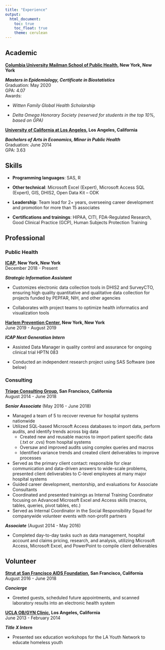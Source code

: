 ```yaml
---
title: "Experience"
output: 
  html_document:
    toc: true
    toc_float: true
    theme: cerulean
---
```


## Academic

**[Columbia University Mailman School of Public Health](https://www.mailman.columbia.edu/), 
New York, New York**    

***Masters in Epidemiology, Certificate in Biostatistics***  
Graduation: May 2020  
GPA: 4.07  
Awards:  

* *Witten Family Global Health Scholarship* 

* *Delta Omega Honorary Society (reserved for students in the top 10%, based on GPA)*

**[University of California at Los Angeles](http://www.ucla.edu/), Los Angeles, California**  

***Bachelors of Arts in Economics, Minor in Public Health***  
Graduation: June 2014  
GPA: 3.63

## Skills 
* **Programming languages**: SAS, R

* **Other technical**: Microsoft Excel (Expert), Microsoft Access SQL (Expert), GIS, DHIS2, Open Data Kit – ODK

* **Leadership**: Team lead for 2+ years, overseeing career development and promotion for more than 15 associates

* **Certifications and trainings**: HIPAA, CITI, FDA-Regulated Research, Good Clinical Practice (GCP), Human Subjects Protection Training

## Professional

### Public Health

**[ICAP](https://icap.columbia.edu/), New York, New York**    
December 2018 - Present

__*Strategic Information Assistant*__

* Customizes electronic data collection tools in DHIS2 and SurveyCTO, ensuring high quality quantitative and qualitative data collection for projects funded by PEPFAR, NIH, and other agencies 

* Collaborates with project teams to optimize health informatics and visualization tools

**[Harlem Prevention Center](https://www.facebook.com/HarlemPreventionCenter/), New York, New York**    
June 2019 - August 2019

__*ICAP Next Generation Intern*__

* Assisted Data Manager in quality control and assurance for ongoing clinical trial HPTN 083

* Conducted an independent research project using SAS Software (see below)

### Consulting

**[Triage Consulting Group](https://www.triageconsulting.com/), 
San Francisco, California**    
August 2014 - June 2018


__*Senior Associate*__ (May 2016 - June 2018)

* Managed a team of 5 to recover revenue for hospital systems nationwide
* Utilized SQL-based Microsoft Access databases to import data, perform audits, and identify trends across big data  
  * Created new and reusable macros to import patient specific data (.txt or .cvs) from hospital systems 
  * Oversaw and improved audits using complex queries and macros
  * Identified variance trends and created client deliverables to improve processes   

* Served as the primary client contact: responsible for clear communication and data-driven answers to wide-scale problems, presented client deliverables to C-level employees at many major hospital systems
* Guided career development, mentorship, and evaluations for Associate Consultants
* Coordinated and presented trainings as Internal Training Coordinator focusing on Advanced Microsoft Excel and Access skills (macros, tables, queries, pivot tables, etc.) 
* Served as Internal Coordinator in the Social Responsibility Squad for companywide volunteer events with non-profit partners 

__*Associate*__	(August 2014 - May 2016) 

* Completed day-to-day tasks such as data management, hospital account and claims pricing, research, and analysis, utilizing Microsoft Access, Microsoft Excel, and PowerPoint to compile client deliverables


## Volunteer

**[Strut at San Francisco AIDS Foundation](https://www.sfaf.org/locations/strut/), San Francisco, California**    
August 2016 - June 2018

__*Concierge*__

* Greeted guests, scheduled future appointments, and scanned laboratory results into an electronic health system

**[UCLA OB/GYN Clinic](http://obgyn.ucla.edu/), Los Angeles, California**    
June 2013 - February 2014

__*Title X Intern*__

* Presented sex education workshops for the LA Youth Network to educate homeless youth 



